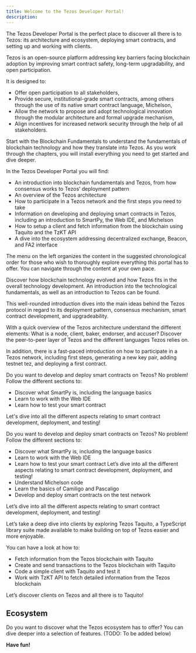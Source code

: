 ```yaml
---
title: Welcome to the Tezos Developer Portal!
description:
---
```



<OverviewBox title="All you need to develop with Tezos" imgSrc="/placeholder-image.png" floating="true">
The Tezos Developer Portal is the perfect place to discover all there is to Tezos: its architecture and ecosystem, deploying smart contracts, and setting up and working with clients.

Tezos is an open-source platform addressing key barriers facing blockchain adoption by improving smart contract safety, long-term upgradability, and open participation.

It is designed to:
* Offer open participation to all stakeholders,
* Provide secure, institutional-grade smart contracts, among others through the use of its native smart contract language, Michelson,
* Allow the network to propose and adopt technological innovation through the modular architecture and formal upgrade mechanism,
* Align incentives for increased network security through the help of all stakeholders.

</OverviewBox>

Start with the Blockchain Fundamentals to understand the fundamentals of blockchain technology and how they translate into Tezos. As you work through the chapters, you will install everything you need to get started and dive deeper.

In the Tezos Developer Portal you will find:
* An introduction into blockchain fundamentals and Tezos, from how consensus works to Tezos’ deployment pattern 
* An overview of the Tezos architecture
* How to participate in a Tezos network and the first steps you need to take
* Information on developing and deploying smart contracts in Tezos, including an introduction to SmartPy, the Web IDE, and Michelson
* How to setup a client and fetch information from the blockchain using Taquito and the TzKT API
* A dive into the ecosystem addressing decentralized exchange, Beacon, and FA2 interface


<HighlightBox type="info">
The menu on the left organizes the content in the suggested chronological order for those who wish to thoroughly explore everything this portal has to offer. You can navigate through the content at your own pace.
</HighlightBox>

<OverviewBox title="Tezos Introduction:" linkHref="/blockchain-fundamentals/introduction-1" linkText="Tezos Introduction" imgSrc="/placeholder-image.png" floating="true">

Discover how blockchain technology evolved and how Tezos fits in the overall technology development. An introduction into the technological fundamentals, as well as an introduction to Tezos can be found. 

This well-rounded introduction dives into the main ideas behind the Tezos protocol in regard to its deployment pattern, consensus mechanism, smart contract development, and upgradeability.
</OverviewBox>


<OverviewBox title="Getting to Know Tezos:" linkHref="/tezos-basics/architecture" linkText="Getting to Know Tezos" imgSrc="/placeholder-image.png" floating="true">

With a quick overview of the Tezos architecture understand the different elements: What is a node, client, baker, endorser, and accuser? Discover the peer-to-peer layer of Tezos and the different languages Tezos relies on.

In addition, there is a fast-paced introduction on how to participate in a Tezos network, including first steps, generating a new key pair, adding testnet tez, and deploying a first contract.
</OverviewBox>


<OverviewBox title="Writing Smart Contracts:" linkHref="/smartpy/intro" linkText="Writing Smart Contracts" imgSrc="/placeholder-image.png" floating="true">

Do you want to develop and deploy smart contracts on Tezos? No problem! Follow the different sections to:
* Discover what SmartPy is, including the language basics
* Learn to work with the Web IDE
* Learn how to test your smart contract

Let's dive into all the different aspects relating to smart contract development, deployment, and testing!
</OverviewBox>


<OverviewBox title="More Smart Contract Development:" linkHref="/michelson" linkText="More Smart Contract Development" imgSrc="/placeholder-image.png" floating="true">

Do you want to develop and deploy smart contracts on Tezos? No problem! Follow the different sections to:
* Discover what SmartPy is, including the language basics
* Learn to work with the Web IDE
* Learn how to test your smart contract
Let’s dive into all the different aspects relating to smart contract development, deployment, and testing!
* Understand Michelson code
* Learn the basics of Camiligo and Pascaligo
* Develop and deploy smart contracts on the test network

Let’s dive into all the different aspects relating to smart contract development, deployment, and testing!
</OverviewBox>


<OverviewBox title="Clients:" linkHref="/michelson" linkText="Clients" imgSrc="/placeholder-image.png" floating="true">

Let’s take a deep dive into clients by exploring Tezos Taquito, a TypeScript library suite made available to make building on top of Tezos easier and more enjoyable.

You can have a look at how to:
* Fetch information from the Tezos blockchain with Taquito
* Create and send transactions to the Tezos blockchain with Taquito
* Code a simple client with Taquito and test it
* Work with TzKT API to fetch detailed information from the Tezos blockchain

Let’s discover clients on Tezos and all there is to Taquito!
</OverviewBox>

## Ecosystem
Do you want to discover what the Tezos ecosystem has to offer? You can dive deeper into a selection of features.
(TODO: To be added below)

<ActionCardWrapper title="Ecosystem">
  <ActionCard href="/quickstart/wallet" text="The FA2 interface" desc="Learn how to work with the FA2 interface for Tezos"></ActionCard>
  <ActionCard href="/quickstart/verification-with-cdd" text="Harbinger and Chainlink" desc="Learn how to use Harbinger and Chainlink with Tezos"></ActionCard>
  <ActionCard href="/quickstart/quickstart-polyx" showDevSign="true" text="Beacon" desc="Learn all about Beacon and how to work with the Beacon SDK"></ActionCard>
</ActionCardWrapper>

**Have fun!**